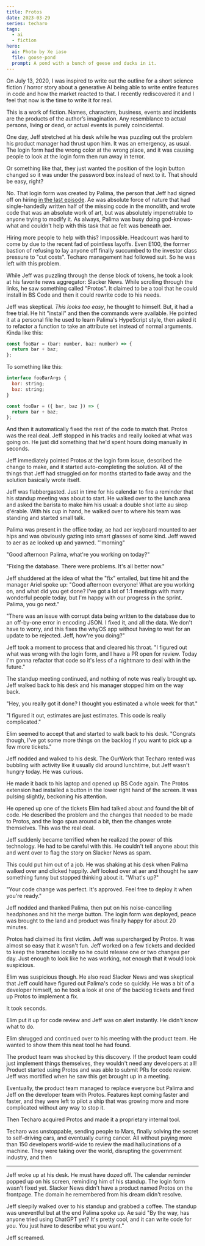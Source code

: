 ```yaml
---
title: Protos
date: 2023-03-29
series: techaro
tags:
  - ai
  - fiction
hero:
  ai: Photo by Xe iaso
  file: goose-pond
  prompt: A pond with a bunch of geese and ducks in it.
---
```


<TecharoDisclaimer />

<XeblogConv name="Cadey" mood="coffee">
  On July 13, 2020, I was inspired to write out the outline for a short science
  fiction / horror story about a generative AI being able to write entire
  features in code and how the market reacted to that. I recently rediscovered
  it and I feel that now is the time to write it for real.

This is a work of fiction. Names, characters, business, events and incidents are
the products of the author’s imagination. Any resemblance to actual persons, living
or dead, or actual events is purely coincidental.

</XeblogConv>

One day, Jeff stretched at his desk while he was puzzling out the
problem his product manager had thrust upon him. It was an emergency,
as usual. The login form had the wrong color at the wrong place, and
it was causing people to look at the login form then run away in
terror.

Or something like that, they just wanted the position of the login
button changed so it was under the password box instead of next to it.
That should be easy, right?

No. That login form was created by Palima, the person that Jeff had
signed off on hiring [in the last
episode](https://xeiaso.net/blog/sleeping-the-technical-interview). Ae
was absolute force of nature that had single-handedly written half of
the missing code in the monolith, and wrote code that was an absolute
work of art, but was absolutely impenetrable to anyone trying to
modify it. As always, Palima was busy doing god-knows-what and
couldn't help with this task that ae felt was beneath aer.

Hiring more people to help with this? Impossible. Headcount was hard
to come by due to the recent fad of pointless layoffs. Even E100, the
former bastion of refusing to lay anyone off finally succumbed to the
investor class pressure to "cut costs". Techaro management had
followed suit. So he was left with this problem.

While Jeff was puzzling through the dense block of tokens, he took a
look at his favorite news aggregator: Slacker News. While scrolling
through the links, he saw something called "Protos". It claimed to be
a tool that he could install in BS Code and then it could rewrite code
to his needs.

Jeff was skeptical. _This looks too easy_, he thought to himself. But,
it had a free trial. He hit "install" and then the commands were
available. He pointed it at a personal file he used to learn Palima's
HypeScript style, then asked it to refactor a function to take an
attribute set instead of normal arguments. Kinda like this:

```javascript
const fooBar = (bar: number, baz: number) => {
  return bar + baz;
};
```

To something like this:

```javascript
interface fooBarArgs {
  bar: string;
  baz: string;
}

const fooBar = ({ bar, baz }) => {
  return bar + baz;
};
```

And then it automatically fixed the rest of the code to match that.
Protos was the real deal. Jeff stopped in his tracks and really looked
at what was going on. He just did something that he'd spent hours
doing manually in seconds.

Jeff immediately pointed Protos at the login form issue, described the
change to make, and it started auto-completing the solution. All of
the things that Jeff had struggled on for months started to fade away
and the solution basically wrote itself.

Jeff was flabbergasted. Just in time for his calendar to fire a
reminder that his standup meeting was about to start. He walked over
to the lunch area and asked the barista to make him his usual: a
double shot latte au sirop d'érable. With his cup in hand, he walked
over to where his team was standing and started small talk.

Palima was present in the office today, ae had aer keyboard mounted
to aer hips and was obviously gazing into smart glasses of some kind.
Jeff waved to aer as ae looked up and yawned. "'morning"

"Good afternoon Palima, what're you working on today?"

"Fixing the database. There were problems. It's all better now."

Jeff shuddered at the idea of what the "fix" entailed, but time hit
and the manager Ariel spoke up: "Good afternoon everyone! What are you
working on, and what did you get done? I've got a lot of 1:1 meetings
with many wonderful people today, but I'm happy with our progress in
the sprint. Palima, you go next."

"There was an issue with corrupt data being written to the database
due to an off-by-one error in encoding JSON. I fixed it, and all the
data. We don't have to worry, and this fixes the whyOS app without
having to wait for an update to be rejected. Jeff, how're you doing?"

Jeff took a moment to process that and cleared his throat. "I figured
out what was wrong with the login form, and I have a PR open for
review. Today I'm gonna refactor that code so it's less of a nightmare
to deal with in the future."

The standup meeting continued, and nothing of note was really brought
up. Jeff walked back to his desk and his manager stopped him on the
way back.

"Hey, you really got it done? I thought you estimated a whole week for
that."

"I figured it out, estimates are just estimates. This code is really
complicated."

Elim seemed to accept that and started to walk back to his desk.
"Congrats though, I've got some more things on the backlog if you want
to pick up a few more tickets."

Jeff nodded and walked to his desk. The OurWork that Techaro rented
was bubbling with activity like it usually did around lunchtime, but
Jeff wasn't hungry today. He was curious.

He made it back to his laptop and opened up BS Code again. The Protos
extension had installed a button in the lower right hand of the
screen. It was pulsing slightly, beckoning his attention.

He opened up one of the tickets Elim had talked about and found the
bit of code. He described the problem and the changes that needed to
be made to Protos, and the logo spun around a bit, then the changes
wrote themselves. This was the real deal.

Jeff suddenly became terrified when he realized the power of this
technology. He had to be careful with this. He couldn't tell anyone
about this and went over to flag the story on Slacker News as spam.

This could put him out of a job. He was shaking at his desk when
Palima walked over and clicked happily. Jeff looked over at aer and
thought he saw something funny but stopped thinking about it. "What's
up?"

"Your code change was perfect. It's approved. Feel free to deploy it
when you're ready."

Jeff nodded and thanked Palima, then put on his noise-cancelling
headphones and hit the merge button. The login form was deployed,
peace was brought to the land and product was finally happy for about
20 minutes.

Protos had claimed its first victim. Jeff was supercharged by Protos.
It was almost so easy that it wasn't fun. Jeff worked on a few tickets
and decided to keep the branches locally so he could release one or
two changes per day. Just enough to look like he was working, not
enough that it would look suspicious.

Elim was suspicious though. He also read Slacker News and was
skeptical that Jeff could have figured out Palima's code so quickly.
He was a bit of a developer himself, so he took a look at one of the
backlog tickets and fired up Protos to implement a fix.

It took seconds.

Elim put it up for code review and Jeff was on alert instantly. He
didn't know what to do.

Elim shrugged and continued over to his meeting with the product
team. He wanted to show them this neat tool he had found.

The product team was shocked by this discovery. If the product team
could just implement things themselves, they wouldn't need any
developers at all! Product started using Protos and was able to submit
PRs for code review. Jeff was mortified when he saw this get brought
up in a meeting.

Eventually, the product team managed to replace everyone but Palima
and Jeff on the developer team with Protos. Features kept coming
faster and faster, and they were left to pilot a ship that was growing
more and more complicated without any way to stop it.

Then Techaro acquired Protos and made it a proprietary internal tool.

Techaro was unstoppable, sending people to Mars, finally solving the
secret to self-driving cars, and eventually curing cancer. All without
paying more than 150 developers world-wide to review the mad
hallucinations of a machine. They were taking over the world,
disrupting the government industry, and then

---

Jeff woke up at his desk. He must have dozed off. The calendar
reminder popped up on his screen, reminding him of his standup. The
login form wasn't fixed yet. Slacker News didn't have a product named
Protos on the frontpage. The domain he remembered from his dream
didn't resolve.

Jeff sleepily walked over to his standup and grabbed a coffee. The
standup was uneventful but at the end Palima spoke up. Ae said "By the
way, has anyone tried using ChatGPT yet? It's pretty cool, and it can
write code for you. You just have to describe what you want."

Jeff screamed.
